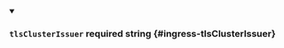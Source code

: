 
<details className="config-field" data-expandable="false" open>
<summary>

### `tlsClusterIssuer` <span className="config-field-required" data-required="false">required</span> <span className="config-field-type">string</span> <span className="config-field-default"></span> <span className="config-field-enum"></span> {#ingress-tlsClusterIssuer}



</summary>



</details>
